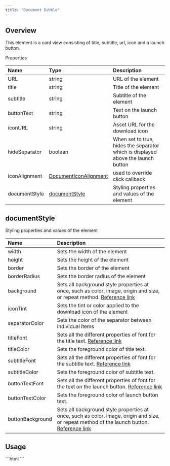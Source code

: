 ```yaml
---
title: "Document Bubble"
---
```




## Overview

This element is a card view consisting of title, subtitle, url, icon and a launch button.

Properties

| Name          | Type                                                                 | Description                                                                      |
| :------------- | :-------------------------------------------------------------------- | :-------------------------------------------------------------------------------- |
| URL           | string                                                               | URL of the element                                                               |
| title         | string                                                               | Title of the element                                                             |
| subtitle      | string                                                               | Subtitle of the element                                                          |
| buttonText    | string                                                               | Text on the launch button                                                        |
| iconURL       | string                                                               | Asset URL for the download icon                                                  |
| hideSeparator | boolean                                                              | When set to true, hides the separator which is displayed above the launch button |
| iconAlignment | [DocumentIconAlignment](/web-shared/documenticonalignment)      | used to override click callback                                                  |
| documentStyle | [documentStyle](/ui-kit/react/v4/document-bubble#documentstyle) | Styling properties and values of the element                                     |

## documentStyle

Styling properties and values of the element

| Name             | Description                                                                                                                                                                                               |
| :---------------- | :--------------------------------------------------------------------------------------------------------------------------------------------------------------------------------------------------------- |
| width            | Sets the width of the element                                                                                                                                                                             |
| height           | Sets the height of the element                                                                                                                                                                            |
| border           | Sets the border of the element                                                                                                                                                                            |
| borderRadius     | Sets the border radius of the element                                                                                                                                                                     |
| background       | Sets all background style properties at once, such as color, image, origin and size, or repeat method. [Reference link](https://developer.mozilla.org/en-US/docs/Web/CSS/background)                      |
| iconTint         | Sets the tint or color applied to the download icon of the element                                                                                                                                        |
| separatorColor   | Sets the color of the separator between individual items                                                                                                                                                  |
| titleFont        | Sets all the different properties of font for the title text. [Reference link](https://developer.mozilla.org/en-US/docs/Web/CSS/font)                                                                     |
| titleColor       | Sets the foreground color of title text.                                                                                                                                                                  |
| subtitleFont     | Sets all the different properties of font for the subtitle text. [Reference link](https://developer.mozilla.org/en-US/docs/Web/CSS/font)                                                                  |
| subtitleColor    | Sets the foreground color of subtitle text.                                                                                                                                                               |
| buttonTextFont   | Sets all the different properties of font for the text on the launch button. [Reference link](https://developer.mozilla.org/en-US/docs/Web/CSS/font)                                                      |
| buttonTextColor  | Sets the foreground color of launch button text.                                                                                                                                                          |
| buttonBackground | Sets all background style properties at once, such as color, image, origin and size, or repeat method of the launch button. [Reference link](https://developer.mozilla.org/en-US/docs/Web/CSS/background) |

## Usage

<Tabs>
<Tab title="HTML">
```html
<cometchat-document-bubble
   title={"Your Title"}
   URL={"URL"}
></cometchat-document-bubble>
```

</Tab>

</Tabs>
